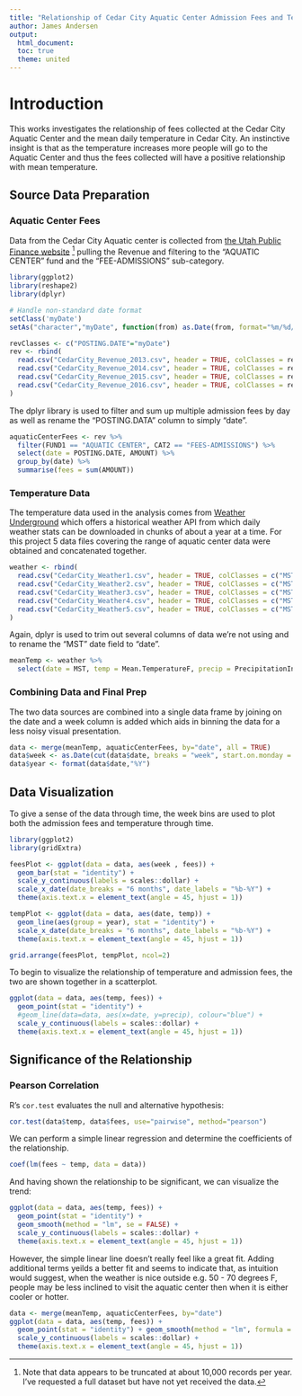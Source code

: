 ```yaml
---
title: "Relationship of Cedar City Aquatic Center Admission Fees and Temperature"
author: James Andersen
output:
  html_document:
  toc: true
  theme: united
---
```


# Introduction
This works investigates the relationship of fees collected at the Cedar City Aquatic Center and the mean daily temperature in Cedar City.  An instinctive insight is that as the temperature increases more people will go to the Aquatic Center and thus the fees collected will have a positive relationship with mean temperature.

## Source Data Preparation
### Aquatic Center Fees
Data from the Cedar City Aquatic center is collected from [the Utah Public Finance website](http://www.utah.gov/transparency/app.html?govLevel=CITY&entityId=377&fiscalYear=2016&transType=2&title1=Cities+and+Towns%3A+2016%3A+Revenue&title2=Cedar+City&title3=Cities+and+Towns%3A+Cedar+City%3A+2016%3A+Revenue) [^1] pulling the Revenue and filtering to the "AQUATIC CENTER" fund and the "FEE-ADMISSIONS" sub-category.

```r
library(ggplot2)
library(reshape2)
library(dplyr)
```

```r
# Handle non-standard date format
setClass('myDate')
setAs("character","myDate", function(from) as.Date(from, format="%m/%d/%Y"))

revClasses <- c("POSTING.DATE"="myDate")
rev <- rbind(
  read.csv("CedarCity_Revenue_2013.csv", header = TRUE, colClasses = revClasses),
  read.csv("CedarCity_Revenue_2014.csv", header = TRUE, colClasses = revClasses),
  read.csv("CedarCity_Revenue_2015.csv", header = TRUE, colClasses = revClasses),
  read.csv("CedarCity_Revenue_2016.csv", header = TRUE, colClasses = revClasses)
)
```

The dplyr library is used to filter and sum up multiple admission fees by day as well as rename the "POSTING.DATA" column to simply "date".
```r
aquaticCenterFees <- rev %>% 
  filter(FUND1 == "AQUATIC CENTER", CAT2 == "FEES-ADMISSIONS") %>% 
  select(date = POSTING.DATE, AMOUNT) %>%
  group_by(date) %>%
  summarise(fees = sum(AMOUNT))
```

### Temperature Data
The temperature data used in the analysis comes from [Weather Underground](https://www.wunderground.com) which offers a historical weather API from which daily weather stats can be downloaded in chunks of about a year at a time.  For this project 5 data files covering the range of aquatic center data were obtained and concatenated together.  

```r
weather <- rbind(
  read.csv("CedarCity_Weather1.csv", header = TRUE, colClasses = c("MST"="Date")),
  read.csv("CedarCity_Weather2.csv", header = TRUE, colClasses = c("MST"="Date")),
  read.csv("CedarCity_Weather3.csv", header = TRUE, colClasses = c("MST"="Date")),
  read.csv("CedarCity_Weather4.csv", header = TRUE, colClasses = c("MST"="Date")),
  read.csv("CedarCity_Weather5.csv", header = TRUE, colClasses = c("MST"="Date"))
)
```

Again, dplyr is used to trim out several columns of data we're not using and to rename
the "MST" date field to "date".
```r
meanTemp <- weather %>% 
  select(date = MST, temp = Mean.TemperatureF, precip = PrecipitationIn)
```

### Combining Data and Final Prep
The two data sources are combined into a single data frame by joining on the date and a week column is added which aids in binning the data for a less noisy visual presentation.

```r
data <- merge(meanTemp, aquaticCenterFees, by="date", all = TRUE)
data$week <- as.Date(cut(data$date, breaks = "week", start.on.monday = FALSE))
data$year <- format(data$date,"%Y")
```

## Data Visualization
To give a sense of the data through time, the week bins are used to plot both the admission fees and temperature through time.
```r
library(ggplot2)
library(gridExtra)

feesPlot <- ggplot(data = data, aes(week , fees)) + 
  geom_bar(stat = "identity") +
  scale_y_continuous(labels = scales::dollar) + 
  scale_x_date(date_breaks = "6 months", date_labels = "%b-%Y") +
  theme(axis.text.x = element_text(angle = 45, hjust = 1))

tempPlot <- ggplot(data = data, aes(date, temp)) + 
  geom_line(aes(group = year), stat = "identity") +
  scale_x_date(date_breaks = "6 months", date_labels = "%b-%Y") +
  theme(axis.text.x = element_text(angle = 45, hjust = 1))

grid.arrange(feesPlot, tempPlot, ncol=2)

```

To begin to visualize the relationship of temperature and admission fees, the two are shown together in a scatterplot.
```r
ggplot(data = data, aes(temp, fees)) + 
  geom_point(stat = "identity") + 
  #geom_line(data=data, aes(x=date, y=precip), colour="blue") +
  scale_y_continuous(labels = scales::dollar) + 
  theme(axis.text.x = element_text(angle = 45, hjust = 1))
```
  
## Significance of the Relationship
### Pearson Correlation
R's `cor.test` evaluates the null and alternative hypothesis:
```r
cor.test(data$temp, data$fees, use="pairwise", method="pearson")
```

We can perform a simple linear regression and determine the coefficients of the relationship.
```r
coef(lm(fees ~ temp, data = data))
```

And having shown the relationship to be significant, we can visualize the trend:
```r
ggplot(data = data, aes(temp, fees)) + 
  geom_point(stat = "identity") + 
  geom_smooth(method = "lm", se = FALSE) +
  scale_y_continuous(labels = scales::dollar) + 
  theme(axis.text.x = element_text(angle = 45, hjust = 1))
```

However, the simple linear line doesn't really feel like a great fit.  Adding additional terms yeilds a better fit and seems to indicate that, as intuition would suggest, when the weather is nice outside e.g. 50 - 70 degrees F, people may be less inclined to visit the aquatic center then when it is either cooler or hotter.
```r
data <- merge(meanTemp, aquaticCenterFees, by="date")
ggplot(data = data, aes(temp, fees)) + 
  geom_point(stat = "identity") + geom_smooth(method = "lm", formula = y ~ x + I(x^2) + I(x^3), se = FALSE, data = data) +
  scale_y_continuous(labels = scales::dollar) + 
  theme(axis.text.x = element_text(angle = 45, hjust = 1))
```

  [^1]: Note that data appears to be truncated at about 10,000 records per year.  I've requested a full dataset but have not yet received the data.